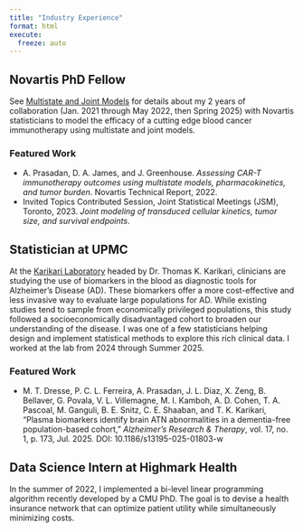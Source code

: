 ```yaml
---
title: "Industry Experience"
format: html
execute:
  freeze: auto  
---
```


## Novartis PhD Fellow

See [Multistate and Joint Models](research.qmd#multistate-and-joint-models) for details about my 2 years of collaboration (Jan. 2021 through May 2022, then Spring 2025) with Novartis statisticians to model the efficacy of a cutting edge blood cancer immunotherapy using multistate and joint models.

### Featured Work

- A. Prasadan, D. A. James, and J. Greenhouse. *Assessing CAR-T immunotherapy outcomes using multistate models, pharmacokinetics, and tumor burden*. Novartis Technical Report, 2022.   
- Invited Topics Contributed Session, Joint Statistical Meetings (JSM), Toronto, 2023. *Joint modeling of transduced cellular kinetics, tumor size, and survival endpoints*.

## Statistician at UPMC

At the [Karikari Laboratory](https://karikarilab.org/) headed by Dr. Thomas K. Karikari, clinicians are studying the use of biomarkers in the blood as diagnostic tools for Alzheimer's Disease (AD). These biomarkers offer a  more cost-effective and less invasive way to evaluate large populations for AD. While existing studies tend to sample from economically privileged populations, this study followed a socioeconomically disadvantaged cohort to broaden our understanding of the disease. I was one of a few statisticians helping design and implement statistical methods to explore this rich clinical data. I worked at the lab from 2024 through Summer 2025.

### Featured Work

- M. T. Dresse, P. C. L. Ferreira, A. Prasadan, J. L. Diaz, X. Zeng, B. Bellaver, G. Povala, V. L. Villemagne, M. I. Kamboh, A. D. Cohen, T. A. Pascoal, M. Ganguli, B. E. Snitz, C. E. Shaaban, and T. K. Karikari, “Plasma biomarkers identify brain ATN abnormalities in a dementia-free population-based cohort,” *Alzheimer’s Research & Therapy*, vol. 17, no. 1, p. 173, Jul. 2025. DOI: 10.1186/s13195-025-01803-w 

## Data Science Intern at Highmark Health

In the summer of 2022, I implemented a bi-level linear programming algorithm recently developed by a CMU PhD. The goal is to devise a health insurance network that can optimize patient utility while simultaneously minimizing costs.
